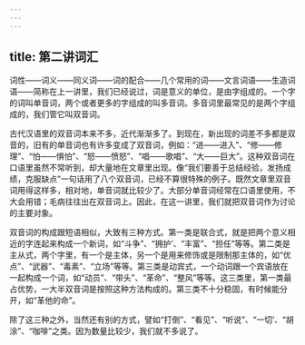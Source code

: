 ```yaml
---
---
---
```

title: 第二讲词汇
---



词性——词义——同义词——词的配合——几个常用的词——文言词语——生造词语——简称在上一讲里，我们已经说过，词是意义的单位，是由字组成的。一个字的词叫单音词，两个或者更多的字组成的叫多音词。多音词里最常见的是两个字组成的，我们管它叫双音词。

古代汉语里的双音词本来不多，近代渐渐多了。到现在，新出现的词差不多都是双音的，旧有的单音词也有许多变成了双音词，例如：“进——进入”、“修——修理”、“怕——惧怕”、“怒——愤怒”、“唱——歌唱”、“大——巨大”。这种双音词在口语里虽然不常听到，却大量地在文章里出现。像“我们要善于总结经验，发扬成绩，克服缺点”一句话用了八个双音词，已经不算很特殊的例子。既然文章里双音词用得这样多，相对地，单音词就比较少了。大部分单音词经常在口语里使用，不大会用错；毛病往往出在双音词上。因此，在这一讲里，我们就把双音词作为讨论的主要对象。

双音词的构成跟短语相似，大致有三种方式。第一类是联合式，就是把两个意义相近的字连起来构成一个新词，如“斗争”、“拥护’、“丰富”、“担任”等等。第二类是主从式，两个字里，有一个是主体，另一个是用来修饰或是限制那主体的，如“优点”、“武器”、“毒素”、“立场”等等。第三类是动宾式，一个动词跟一个宾语放在一起构成一个词，如“动员”、“带头”、“革命”、“整风”等等。这三类里，第一类最占优势，一大半双音词是按照这种方法构成的。第三类不十分稳固，有时候能分开，如“革他的命”。

除了这三种之外，当然还有别的方式，譬如“打倒”、“看见”、“听说”、“一切’、“胡涂”、“咖啡”之类。因为数量比较少，我们就不多说了。